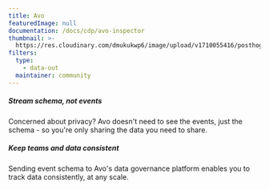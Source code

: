 ```yaml
---
title: Avo
featuredImage: null
documentation: /docs/cdp/avo-inspector
thumbnail: >-
  https://res.cloudinary.com/dmukukwp6/image/upload/v1710055416/posthog.com/contents/cdp/thumbnails/avo-logo.png
filters:
  type:
    - data-out
  maintainer: community
---
```


<Section
    divider={false}
    title="Sync PostHog with Avo to maintain data hygiene across your team and ensure consistency as you scale"
    size="full"
    cols={2}
>
    <div>
        <h5>Stream schema, not events</h5>
        <p>Concerned about privacy? Avo doesn't need to see the events, just the schema - so you're only sharing the data you need to share.</p>
    </div>
    <div>
        <h5>Keep teams and data consistent</h5>
        <p>Sending event schema to Avo's data governance platform enables you to track data consistently, at any scale.</p>
    </div>
</Section>

<TutorialsSlider topic="avo" />

<Documentation />
